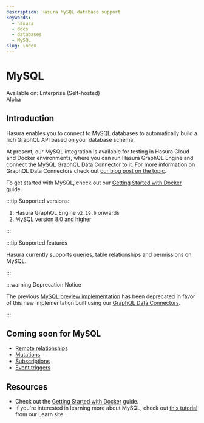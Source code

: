 ```yaml
---
description: Hasura MySQL database support
keywords:
  - hasura
  - docs
  - databases
  - MySQL
slug: index
---
```


# MySQL

<div className="badge-container">
  <div className="badge badge--primary heading-badge">Available on: Enterprise (Self-hosted)</div>
  <div className="badge badge-gray heading-badge">Alpha</div>
</div>

## Introduction

Hasura enables you to connect to MySQL databases to automatically build a rich GraphQL API based on your database
schema.

At present, our MySQL integration is available for testing in Hasura Cloud and Docker environments, where you can run
Hasura GraphQL Engine and connect the MySQL GraphQL Data Connector to it. For more information on GraphQL Data
Connectors check out [our blog post on the topic](https://hasura.io/blog/hasura-graphql-data-connectors/).

To get started with MySQL, check out our [Getting Started with Docker](/databases/mysql/docker.mdx) guide.

:::tip Supported versions:

1.  Hasura GraphQL Engine `v2.19.0` onwards
2.  MySQL version 8.0 and higher 

:::

:::tip Supported features

Hasura currently supports queries, table relationships and permissions on MySQL.

:::

:::warning Deprecation Notice

The previous [MySQL preview implementation](/databases/mysql/deprecated/index.mdx) has been deprecated in favor of this
new implementation built using our [GraphQL Data Connectors](https://hasura.io/blog/hasura-graphql-data-connectors/).

:::

## Coming soon for MySQL

- [Remote relationships](/remote-schemas/remote-relationships/index.mdx)
- [Mutations](/mutations/index.mdx)
- [Subscriptions](/subscriptions/index.mdx)
- [Event triggers](/event-triggers/index.mdx)

## Resources

- Check out the [Getting Started with Docker](/databases/mysql/docker.mdx) guide.
- If you're interested in learning more about MySQL, check out
  [this tutorial](https://hasura.io/learn/database/mysql/introduction/) from our Learn site.
